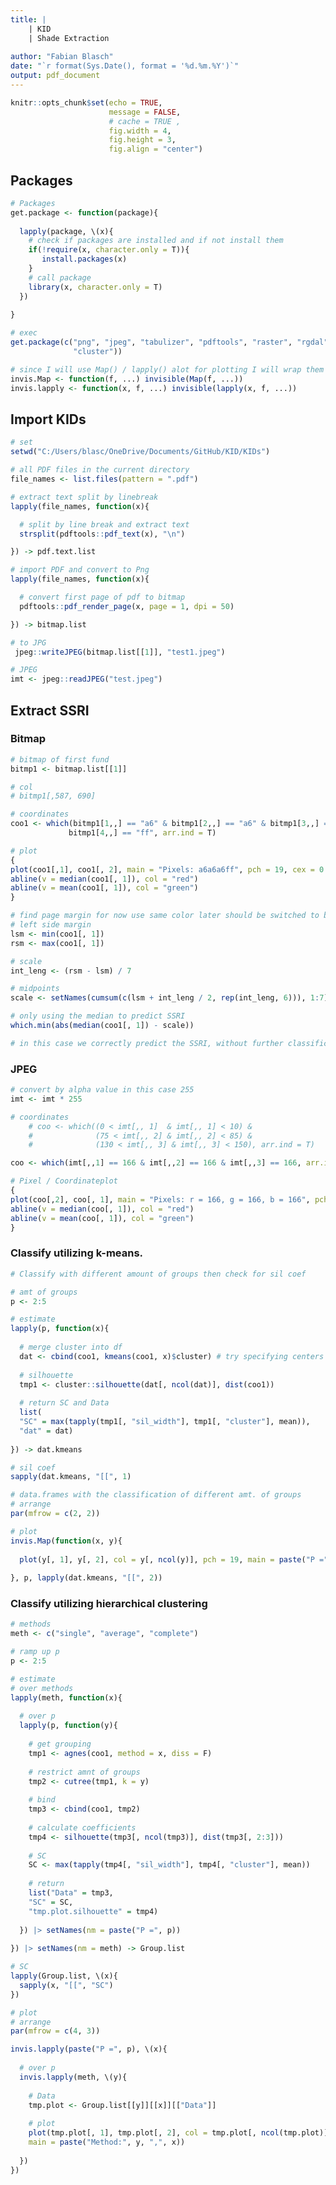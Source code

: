 ```yaml
---
title: |
    | KID
    | Shade Extraction
      
author: "Fabian Blasch"
date: "`r format(Sys.Date(), format = '%d.%m.%Y')`"
output: pdf_document
---
```


```r
knitr::opts_chunk$set(echo = TRUE,
                      message = FALSE,
                      # cache = TRUE ,
                      fig.width = 4,
                      fig.height = 3, 
                      fig.align = "center")
```

## Packages

```r
# Packages
get.package <- function(package){
  
  lapply(package, \(x){
    # check if packages are installed and if not install them
    if(!require(x, character.only = T)){
       install.packages(x)
    }
    # call package
    library(x, character.only = T)
  })
    
}

# exec
get.package(c("png", "jpeg", "tabulizer", "pdftools", "raster", "rgdal", "sp", 
              "cluster"))

# since I will use Map() / lapply() alot for plotting I will wrap them in invisible()
invis.Map <- function(f, ...) invisible(Map(f, ...))
invis.lapply <- function(x, f, ...) invisible(lapply(x, f, ...))
```

## Import KIDs

```r
# set 
setwd("C:/Users/blasc/OneDrive/Documents/GitHub/KID/KIDs")

# all PDF files in the current directory
file_names <- list.files(pattern = ".pdf")

# extract text split by linebreak
lapply(file_names, function(x){

  # split by line break and extract text   
  strsplit(pdftools::pdf_text(x), "\n") 

}) -> pdf.text.list

# import PDF and convert to Png
lapply(file_names, function(x){

  # convert first page of pdf to bitmap
  pdftools::pdf_render_page(x, page = 1, dpi = 50)

}) -> bitmap.list

# to JPG
 jpeg::writeJPEG(bitmap.list[[1]], "test1.jpeg")

# JPEG
imt <- jpeg::readJPEG("test.jpeg")
```

## Extract SSRI

### Bitmap

```r
# bitmap of first fund
bitmp1 <- bitmap.list[[1]]

# col 
# bitmp1[,587, 690]

# coordinates
coo1 <- which(bitmp1[1,,] == "a6" & bitmp1[2,,] == "a6" & bitmp1[3,,] == "a6" & 
             bitmp1[4,,] == "ff", arr.ind = T)

# plot
{
plot(coo1[,1], coo1[, 2], main = "Pixels: a6a6a6ff", pch = 19, cex = 0.3)
abline(v = median(coo1[, 1]), col = "red")
abline(v = mean(coo1[, 1]), col = "green")
}

# find page margin for now use same color later should be switched to black
# left side margin
lsm <- min(coo1[, 1])
rsm <- max(coo1[, 1])

# scale
int_leng <- (rsm - lsm) / 7

# midpoints
scale <- setNames(cumsum(c(lsm + int_leng / 2, rep(int_leng, 6))), 1:7)

# only using the median to predict SSRI
which.min(abs(median(coo1[, 1]) - scale))

# in this case we correctly predict the SSRI, without further classification!
```

### JPEG

```r
# convert by alpha value in this case 255
imt <- imt * 255

# coordinates
    # coo <- which((0 < imt[,, 1]  & imt[,, 1] < 10) & 
    #              (75 < imt[,, 2] & imt[,, 2] < 85) & 
    #              (130 < imt[,, 3] & imt[,, 3] < 150), arr.ind = T)

coo <- which(imt[,,1] == 166 & imt[,,2] == 166 & imt[,,3] == 166, arr.ind = T)

# Pixel / Coordinateplot
{
plot(coo[,2], coo[, 1], main = "Pixels: r = 166, g = 166, b = 166", pch = 19, cex = 0.3)
abline(v = median(coo[, 1]), col = "red")
abline(v = mean(coo[, 1]), col = "green")
}
```

### Classify utilizing k-means.

```r
# Classify with different amount of groups then check for sil coef

# amt of groups
p <- 2:5

# estimate
lapply(p, function(x){
  
  # merge cluster into df
  dat <- cbind(coo1, kmeans(coo1, x)$cluster) # try specifying centers as closest to median most top left most bottom left
  
  # silhouette 
  tmp1 <- cluster::silhouette(dat[, ncol(dat)], dist(coo1))
  
  # return SC and Data
  list(
  "SC" = max(tapply(tmp1[, "sil_width"], tmp1[, "cluster"], mean)),
  "dat" = dat)
  
}) -> dat.kmeans

# sil coef
sapply(dat.kmeans, "[[", 1)

# data.frames with the classification of different amt. of groups
# arrange
par(mfrow = c(2, 2))

# plot
invis.Map(function(x, y){
  
  plot(y[, 1], y[, 2], col = y[, ncol(y)], pch = 19, main = paste("P =", x))
  
}, p, lapply(dat.kmeans, "[[", 2))
```


### Classify utilizing hierarchical clustering

```r
# methods
meth <- c("single", "average", "complete")

# ramp up p
p <- 2:5

# estimate
# over methods
lapply(meth, function(x){
  
  # over p
  lapply(p, function(y){
    
    # get grouping
    tmp1 <- agnes(coo1, method = x, diss = F)
    
    # restrict amnt of groups
    tmp2 <- cutree(tmp1, k = y)
    
    # bind
    tmp3 <- cbind(coo1, tmp2)
    
    # calculate coefficients
    tmp4 <- silhouette(tmp3[, ncol(tmp3)], dist(tmp3[, 2:3]))
    
    # SC
    SC <- max(tapply(tmp4[, "sil_width"], tmp4[, "cluster"], mean))
    
    # return
    list("Data" = tmp3,
    "SC" = SC,
    "tmp.plot.silhouette" = tmp4)
    
  }) |> setNames(nm = paste("P =", p))
  
}) |> setNames(nm = meth) -> Group.list

# SC
lapply(Group.list, \(x){
  sapply(x, "[[", "SC")
})

# plot
# arrange
par(mfrow = c(4, 3))

invis.lapply(paste("P =", p), \(x){
  
  # over p
  invis.lapply(meth, \(y){
    
    # Data
    tmp.plot <- Group.list[[y]][[x]][["Data"]]
    
    # plot
    plot(tmp.plot[, 1], tmp.plot[, 2], col = tmp.plot[, ncol(tmp.plot)], pch = 19,
    main = paste("Method:", y, ",", x))
    
  })
})
```



